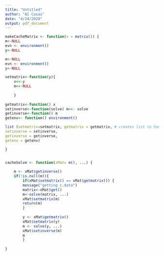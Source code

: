 ```yaml
---
title: "Untitled"
author: "AI Casas"
date: "4/24/2020"
output: pdf_document
---
```




```r
makeCacheMatrix <- function(x = matrix()) {
m<-NULL 
evn <- environment() 
y<-NULL 

m<-NULL  
evn <- environment()
y<-NULL 

setmatrix<-function(y){ 
	x<<-y 
	m<<-NULL 
	
	}
  
getmatrix<-function() x  
setinverse<-function(solve) m<<- solve  
getinverse<-function() m 
getenv<- function() environment()

list (setmatrix=setmatrix, getmatrix = getmatrix, # creates list to house the four functions  
setinverse = setinverse,
getinverse = getinverse,
getenv = getenv)

}


cacheSolve <- function(xMat= m(), ...) {
	
	m <- xMat$getinverse() 
	if(!is.null(m)){ 
		if(xMat$setmatrix() == xMat$getmatrix()) { 
    	message("getting c.data")
    	matrix<-xMat$get()
    	m<-solve(matrix, ...)
    	xMat$setmatrix(m)
    	return(m) 
    	}
 
    	y <- xMat$getmatrix() 
    	xMat$setmatrix(y) 
    	m <- solve(y, ...) 
    	xMat$setinverse(m) 
    	m 
    	}
    	
}
```

